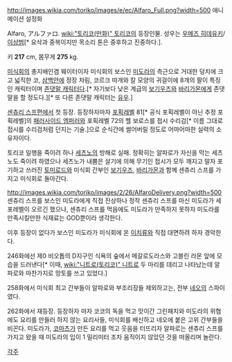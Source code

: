 http://images.wikia.com/toriko/images/e/ec/Alfaro_Full.png?width=500
애니메이션 설정화

Alfaro, アルファロ. [[wiki:"토리코(만화)" 토리코]]의 등장인물. 성우는 [[우메즈 히데유키]]/[[이상범]][* 요삭과 중복이지만 목소리 톤은 중후하고 진중하다.].

키 '''217''' cm, 몸무게 '''275''' kg.

[[미식회]]의 총지배인겸 웨이터이자 미식회의 보스인 [[미도라]]의 측근으로 거대한 덩치에 크고 넓직한 코, [[삼백안]]에 정장 차림, 코르크 따개와 칼 모양의 귀걸이에 8개의 팔이 특징인 캐릭터이며 [[존댓말 캐릭터]]다.[* 자기보다 낮은 계급의 [[보기우즈]]와 [[바리가몬]]에게 존댓말을 할 정도다.][* 또 다른 존댓말 캐릭터는 [[유우(토리코)|유우]].]

[[센츄리 스프]]편에서 첫 등장. 등장하자마자 [[포획레벨]] 81[* 공식 포획레벨이 아닌 추정 포획레벨]의 [[패러사이드 엠퍼러]]와 포획레벨 72의 헬 보로스를 접시 수리검[* 이름 그대로 접시를 수리검처럼 던지는 기술.]으로 순식간에 썰어버릴 정도로 어마어마한 실력의 소유자이다.

토리코 일행을 죽이려 하나 [[세츠노]]의 방해로 실패. 정확히는 알파로가 자신을 막는 세츠노도 죽이려 하였으나 세츠노가 내뿜은 살기에 의해 무기인 접시가 모두 깨지고 말자 포기하고 쓰러진 [[토미로드]]와 미식회 간부인 [[보기우즈]], [[바리가몬]]과 함께 센츄리 스프를 가지고 미식회로 돌아간다.

http://images.wikia.com/toriko/images/2/26/AlfaroDelivery.png?width=500
센츄리 스프를 보스인 미도라에게 직접 진상하나 정작 센츄리 스프를 마신 미도라가 세포레벨이 오르긴 했으나, 센츄리 스프를 먹음에도 미도라가 만족하지 못하자 미도라를 만족시킬만한 식재료는 GOD뿐이라 생각한다.

이후 등장이 없다가 보스인 미도라가 미식회에 온 [[이치류]]와 직접 대면하려 하자 경악한다.

246화에선 제0 비오톱의 D지구인 식욕의 숲에서 메갈로도라스와 고블린 라몬 앞에 모습을 드러낸다[* 이때, [[wiki:"니트로(토리코)" 니트로]] 두 마리를 데리고 나타났는데 알파로와 마찬가지로 망토를 쓰고 있었다.]

258화에서 미식회 최고 간부들이 알파로와 부조리장들 제외하고는, 전부 [[네오(토리코)|네오]]의 스파이였다.

262화에서 재등장. 등장하자 마자 코코의 독을 먹고 맛이간 그린패치와 미도라의 위협에도 요리를 만들러 하지 않는 요리사들, 미식회를 배신하고 네오에 붙은 고위 간부들을 비꼰다. 미도라가, [[코마츠(토리코)|코마츠]]가 만든 요리를 먹고 웃음을 터뜨리자 알파로는 센츄리 스프를 가지고 왔을 때 미도라의 입이 1 밀리미터 조차 움직이지 않았던 것을 떠올리며 놀란다.

[[각주]]

